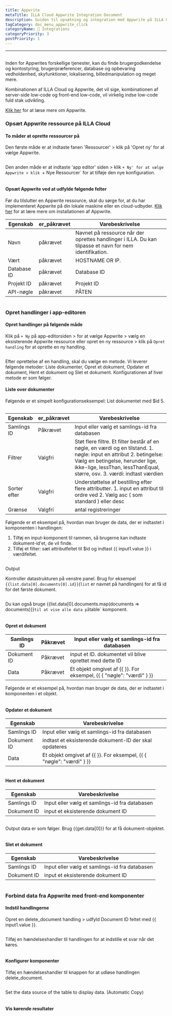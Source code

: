 ```yaml
---
title: Appwrite
metaTitle: ILLA Cloud Appwrite Integration Document
description: Guiden til opsætning og integration med Appwrite på ILLA Cloud
tagCategory: doc_menu_appwrite_click
categoryName: 🔨 Integrations
categoryPriority: 3
postPriority: 1
---
```


* * *

## <Heading hidden>Appwrite Database</Heading>

Inden for Appwrites forskellige tjenester, kan du finde brugergodkendelse og kontostyring, brugerpræferencer, database og opbevaring vedholdenhed, skyfunktioner, lokalisering, billedmanipulation og meget mere. 

Kombinationen af ILLA Cloud og Appwrite, det vil sige, kombinationen af server-side low-code og front-end low-code, vil virkelig indse low-code fuld stak udvikling.

[Klik her](https://appwrite.io/) for at læse mere om Appwrite.

### Opsæt Appwrite ressource på ILLA Cloud

#### To måder at oprette ressourcer på

Den første måde er at indtaste fanen 'Ressourcer' > klik på 'Opret ny' for at vælge Appwrite. 

<img src='https://cdn.illacloud.com/official-website/img/docs/assemble/appwrite1.png' alt="" />

Den anden måde er at indtaste 'app editor' siden > klik `+ Ny' for at vælge Appwrite > klik `+ Nye Ressourcer\` for at tilføje den nye konfiguration. 

<img src='https://cdn.illacloud.com/official-website/img/docs/assemble/appwrite2.png' alt="" />

#### Opsæt Appwrite ved at udfylde følgende felter

Før du tilslutter en Appwrite ressource, skal du sørge for, at du har implementeret Appwrite på din lokale maskine eller en cloud-udbyder. [Klik her](https://appwrite.io/docs/installation) for at lære mere om installationen af Appwrite. 

| Egenskab    | er_påkrævet | Varebeskrivelse                                                                                          |
| ----------- | ----------- | -------------------------------------------------------------------------------------------------------- |
| Navn        | påkrævet    | Navnet på ressource når der oprettes handlinger i ILLA. Du kan tilpasse et navn for nem identifikation.  |
| Vært        | påkrævet    | HOSTNAME OR IP.                                                                                          |
| Database ID | påkrævet    | Database ID                                                                                              |
| Projekt ID  | påkrævet    | Projekt ID                                                                                               |
| API-nøgle   | påkrævet    | PÅTEN                                                                                                    |

<img src='https://cdn.illacloud.com/official-website/img/docs/assemble/appwrite3.png' alt="" />

### Opret handlinger i app-editoren

#### Opret handlinger på følgende måde

Klik på `+ Ny` på app-editorsiden > for at vælge Appwrite > vælg en eksisterende Appwrite ressource eller opret en ny ressource > klik på `Opret handling` for at oprette en ny handling. 

<img src='https://cdn.illacloud.com/official-website/img/docs/assemble/appwrite4.png' alt="" />

Efter oprettelse af en handling, skal du vælge en metode. Vi leverer følgende metoder: Liste dokumenter, Opret et dokument, Opdater et dokument, Hent et dokument og Slet et dokument. Konfigurationen af hver metode er som følger. 

#### Liste over dokumenter

Følgende er et simpelt konfigurationseksempel: List dokumentet med $id 5. 

<img src='https://cdn.illacloud.com/official-website/img/docs/assemble/appwrite5.png' alt="" />

| Egenskab     | er_påkrævet | Varebeskrivelse                                                                                                                                                                                                                    |
| ------------ | ----------- | ---------------------------------------------------------------------------------------------------------------------------------------------------------------------------------------------------------------------------------- |
| Samlings ID  | Påkrævet    | Input eller vælg et samlings-id fra databasen                                                                                                                                                                                      |
| Filtrer      | Valgfri     | Støt flere filtre. Et filter består af en nøgle, en værdi og en tilstand. 1. nøgle: input en attribut 2. betingelse: Vælg en betingelse, herunder lige, ikke-lige, lessThan, lessThanEqual, større, osv. 3. værdi: indtast værdien |
| Sorter efter | Valgfri     | Understøttelse af bestilling efter flere attributter. 1. input en attribut til ordre ved 2. Vælg asc ( som standard ) eller desc                                                                                                   |
| Grænse       | Valgfri     | antal registreringer                                                                                                                                                                                                               |

Følgende er et eksempel på, hvordan man bruger de data, der er indtastet i komponenten i handlingen:

1.  Tilføj en input-komponent til rammen, så brugerne kan indtaste dokument-id'et, de vil finde.  
2.  Tilføj et filter: sæt attributfeltet til $id og indtast {{ input1.value }} i værdifeltet. 

<img src='https://cdn.illacloud.com/official-website/img/docs/assemble/appwrite6.png' alt="" />

Output

Kontroller datastrukturen på venstre panel. Brug for eksempel `{{list.data[0].documents[0].id}}`(`list` er navnet på handlingen) for at få id for det første dokument. 

<img src='https://cdn.illacloud.com/official-website/img/docs/assemble/appwrite7.png' alt="" />

Du kan også bruge {{list.data[0].documents.map(documents => documents)}}`til at vise alle data på`table\` komponent. 

<img src='https://cdn.illacloud.com/official-website/img/docs/assemble/appwrite8.png' alt="" />

#### Opret et dokument

| Samlings ID | Påkrævet | Input eller vælg et samlings-id fra databasen                        |
| ----------- | -------- | -------------------------------------------------------------------- |
| Dokument ID | Påkrævet | input et ID. dokumentet vil blive oprettet med dette ID              |
| Data        | Påkrævet | Et objekt omgivet af {{ }}. For eksempel, {{ { "nøgle": "værdi" } }} |

Følgende er et eksempel på, hvordan man bruger de data, der er indtastet i komponenten i et objekt. 

<img src='https://cdn.illacloud.com/official-website/img/docs/assemble/appwrite9.png' alt="" />

#### Opdater et dokument

| Egenskab    | Varebeskrivelse                                                      |
| ----------- | -------------------------------------------------------------------- |
| Samlings ID | Input eller vælg et samlings-id fra databasen                        |
| Dokument ID | indtast et eksisterende dokument-ID der skal opdateres               |
| Data        | Et objekt omgivet af {{ }}. For eksempel, {{ { "nøgle": "værdi" } }} |

<img src='https://cdn.illacloud.com/official-website/img/docs/assemble/appwrite10.png' alt="" />

#### Hent et dokument

| Egenskab    | Varebeskrivelse                               |
| ----------- | --------------------------------------------- |
| Samlings ID | Input eller vælg et samlings-id fra databasen |
| Dokument ID | input et eksisterende dokument ID             |

<img src='https://cdn.illacloud.com/official-website/img/docs/assemble/appwrite11.png' alt="" />

Output data er som følger. Brug {{get.data[0]}} for at få dokument-objektet.

<img src='https://cdn.illacloud.com/official-website/img/docs/assemble/appwrite12.png' alt="" />

#### Slet et dokument

| Egenskab    | Varebeskrivelse                               |
| ----------- | --------------------------------------------- |
| Samlings ID | Input eller vælg et samlings-id fra databasen |
| Dokument ID | input et eksisterende dokument ID             |

<img src='https://cdn.illacloud.com/official-website/img/docs/assemble/appwrite13.png' alt="" />

### Forbind data fra Appwrite med front-end komponenter

#### Indstil handlingerne

Opret en delete_document handling > udfyld Document ID feltet med {{ input1.value }}. 

<img src='https://cdn.illacloud.com/official-website/img/docs/assemble/appwrite14.png' alt="" />

Tilføj en hændelseshandler til handlingen for at indstille et svar når det køres. 

<img src='https://cdn.illacloud.com/official-website/img/docs/assemble/appwrite15.png' alt="" />

#### Konfigurer komponenter

Tilføj en hændelseshandler til knappen for at udløse handlingen delete_document. 

<img src='https://cdn.illacloud.com/official-website/img/docs/assemble/appwrite16.png' alt="" />

Set the data source of the table to display data. (Automatic Copy) 

<img src='https://cdn.illacloud.com/official-website/img/docs/assemble/appwrite17.png' alt="" />

#### Vis kørende resultater

<img src='https://cdn.illacloud.com/official-website/img/docs/assemble/appwrite18.gif' alt="" />
